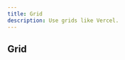 ```yaml
---
title: Grid
description: Use grids like Vercel.
---
```


## Grid

<ComponentPreview
  name="grid-demo"
  title="An alert dialog with cancel and continue buttons."
  description="An alert dialog with cancel and continue buttons."
/>
